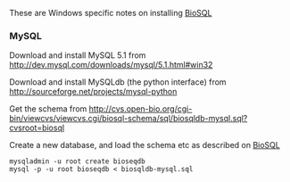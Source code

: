 These are Windows specific notes on installing [[BioSQL]]

=== MySQL ===

Download and install MySQL 5.1 from http://dev.mysql.com/downloads/mysql/5.1.html#win32

Download and install MySQLdb (the python interface) from http://sourceforge.net/projects/mysql-python

Get the schema from http://cvs.open-bio.org/cgi-bin/viewcvs/viewcvs.cgi/biosql-schema/sql/biosqldb-mysql.sql?cvsroot=biosql

Create a new database, and load the schema etc as described on [[BioSQL]]

 mysqladmin -u root create bioseqdb
 mysql -p -u root bioseqdb < biosqldb-mysql.sql